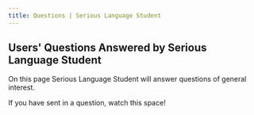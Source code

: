 ```yaml
---
title: Questions | Serious Language Student
---
```


## Users' Questions Answered by Serious Language Student

On this page Serious Language Student will answer questions of general interest.

If you have sent in a question, watch this space!